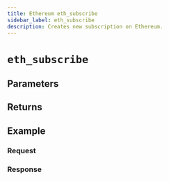 ```yaml
---
title: Ethereum eth_subscribe
sidebar_label: eth_subscribe
description: Creates new subscription on Ethereum.
---
```




# `eth_subscribe`

<Description />

## Parameters


<Params />

## Returns


<Returns />

## Example


<Example />

### Request


<Request />

### Response


<Response />

